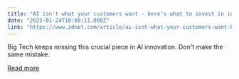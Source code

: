 ```yaml
---
title: "AI isn't what your customers want - here's what to invest in instead"
date: "2025-01-24T18:08:11.000Z"
link: "https://www.zdnet.com/article/ai-isnt-what-your-customers-want-heres-what-to-invest-in-instead/"
---
```


Big Tech keeps missing this crucial piece in AI innovation. Don't make the same mistake.

[Read more](https://www.zdnet.com/article/ai-isnt-what-your-customers-want-heres-what-to-invest-in-instead/)
